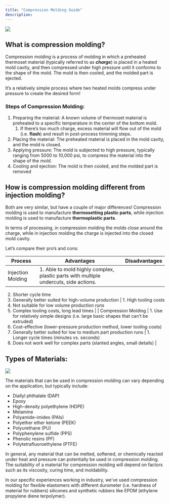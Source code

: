 ```yaml
---
title: "Compression Molding Guide"
description:
---
```

<Frame caption="Compression Molding Process">
    <img src="/images/compression_molding/compression_mold.gif" />
</Frame>

## What is compression molding?

Compression molding is a process of molding in which a preheated thermoset material (typically referred to as *******charge*******) is placed in a heated mold cavity, and then compressed under high pressure until it conforms to the shape of the mold. The mold is then cooled, and the molded part is ejected.

It’s a relatively simple process where two heated molds compress under pressure to create the desired form!

### Steps of Compression Molding:

1. Preparing the material: A known volume of thermoset material is preheated to a specific temperature in the center of the bottom mold.
    1. If there’s too much charge, excess material will flow out of the mold (i.e. ******flash******) and result in post-process trimming steps.
2. Placing the material: The preheated material is placed in the mold cavity, and the mold is closed.
3. Applying pressure: The mold is subjected to high pressure, typically ranging from 5000 to 10,000 psi, to compress the material into the shape of the mold.
4. Cooling and ejection: The mold is then cooled, and the molded part is removed

## How is compression molding different from injection molding?

Both are very similar, but have a couple of major differences! Compression molding is used to manufacture **thermosetting plastic parts**, while injection molding is used to manufacture **thermoplastic parts**.

In terms of processing, in compression molding the molds close around the charge, while in injection molding the charge is injected into the closed mold cavity.

Let’s compare their pro’s and cons:

| Process | Advantages  | Disadvantages |
| --- | --- | --- |
| Injection Molding | 1. Able to mold highly complex, plastic parts with multiple undercuts, side actions.
2. Shorter cycle time
3.  Generally better suited for high-volume production | 1. High tooling costs
2. Not suitable for low volume production runs
3. Complex tooling costs, long lead times  |
| Compression Molding  | 1. Use for relatively simple designs (i.e. large basic shapes that can’t be extruded)
2. Cost-effective (lower-pressure production method, lower tooling costs)
3. Generally better suited for low to medium part production runs  | 1. Longer cycle times (minutes vs. seconds)
2. Does not work well for complex parts (slanted angles, small details)  |

## Types of Materials:
<Frame caption="Compression Molded Part Examples">
    <img src="/images/compression_molding/examples.png" />
</Frame>

The materials that can be used in compression molding can vary depending on the application, but typically include:

- Diallyl phthalate (DAP)
- Epoxy
- High-density polyethylene (HDPE)
- Melamine
- Polyamide-imides (PAIs)
- Polyether ether ketone (PEEK)
- Polyurethane (PU)
- Polyphenylene sulfide (PPS)
- Phenolic resins (PF)
- Polytetrafluoroethylene (PTFE)

In general, any material that can be melted, softened, or chemically reacted under heat and pressure can potentially be used in compression molding. The suitability of a material for compression molding will depend on factors such as its viscosity, curing time, and moldability.

In our specific experiences working in industry, we’ve used compression molding for flexible elastomers with different durometer (i.e. hardness of material for rubbers) silicones and synthetic rubbers like EPDM (ethylene propylene diene terpolymer).